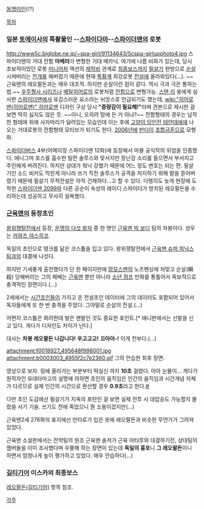[[동명이인]](!?)

[[목차]]

=== 일본 [[토에이]]사의 특촬물인 --[[스파이다마]]--[[스파이더맨(특촬)|스파이더맨]]의 로봇 ===
http://www5c.biglobe.ne.jp/~spa-girl/91134643/5cspa-girlupphoto4.jpg
스파이더맨의 거대 전함 '''마베라'''가 변형한 거대 메카닉. 여기에 나름 비화가 있는데, 당시 초보적이었던 로봇 [[미니어처]] 액션의 [[제작비]] 관계로 [[최종보스]]까지 [[필살기]] 한방으로 [[순살]] 시켜버리는 [[전개]]를 해버렸기 때문에 현재 [[특촬]]계 최강로봇 [[전설]]에 올라와있다(...). ~~근육맨의 레오팔돈과는 매우 대조적. 하지만 순살이란 점이 같다. 역시 극과 극은 통하는 법.~~ [[우주형사 시리즈]]나 [[메탈히어로]]의 로봇처럼 [[전함]]으로 변형가능.
[[스탠 리]] 옹에게 실사판 [[스파이더맨]]에서 유감스러운 요소라는 뉘앙스로 언급되기도 했는데, [[wiki:"히어로맨(히어로맨)" 히어로맨]] 디자인 구상 당시 '''"중량감이 필요해!"'''라며 견본으로 제시한 걸 보면 딱히 싫지도 않은 듯. ~~아니, 오히려 맘에 든 거 아냐?~~ 전함형태의 경우는 납작한 형태에 위에 사자머리가 달려있는 모습인데 이는 후에 [[고양이 당인전 테얀데에]]에 나오는 거대로봇의 전함형태 모티브가 되기도 한다. [[2006년]]에 [[반다이]] [[초합금혼]]으로 모형화.

[[스파이더버스]] 4부(어메이징 스파이더맨 12화)에 등장해서 마블 공식작의 위엄을 인증했다. 에니그마 포스를 흡수한 빌런 솔루스와 맞서지만 장난감 소리를 들으면서 부서지고 주인에게 버려진다. 하지만 상대가 워낙 강했기 때문에 어느 정도 변호는 되는 편. 필살기인 소드 비커도 막힌게 아니라 쓰기 직전 솔루스가 공격을 저지하기 위해 팔을 뜯어버렸기 때문에 필살기 무적전설은 아직 건재하다...고 할 수 있다. 다행히도 늦게 현장에 도착한 [[스파이더맨 2099]]와 다른 공순이 속성의 레이디 스파이더가 방치된 레오팔돈을 수리하는데 성공하고 무사히 설욕했다.
=== [[근육맨]]의 등장초인 ===
[[왕위쟁탈전]]에서 등장, [[운명의 다섯 왕자]] 중 한 명인 [[근육맨 빅 보디]] 팀의 차봉이다. 성우는 [[카와즈 야스히코]].

독일의 초인으로 탱크를 닮은 코스튬을 입고 있다. 왕위쟁탈전에서 [[근육맨 슈퍼 피닉스]]팀과의 대결에 나섯다.

하지만 기세좋게 출전했다가 단 한 페이지만에 [[맘모스맨]]의 노즈펜싱에 처맞고 순살(瞬殺) 당해버리는 그의 패배는 [[근육맨]] 뿐만 아니라 [[소년 점프]] 만화를 통틀어서 독보적으로 충격적인 장면이다.(...)

2세에서는 [[시간초인]]들이 가지고 온 전설초인 데이터에 그의 데이터도 포함되어 있어서 독자들에게 또 한 번 충격을 주었다. 그야말로 순살의 전설.(...)

어쩐지 코스튬은 화려한데 발은 맨발인 것도 중요한 포인트.[* 애니판에서는 신발을 신고 있다. 게다가 디자인도 차이가 난다.]

대사는
'''차봉 레오팔돈 나갑니다!'''
'''우고고고!'''
'''끄아아-!'''
이게 전부다.(...)

attachment:f0018927_495648f998001.jpg
attachment:b0003003_4955f2c7e2360.gif
그의 안습한 최후 장면.

{{{#!HTML
<object width="420" height="315"><param name="movie" value="http://www.youtube.com/v/ciV1cF2FVJE?version=3&amp;hl=ko_KR"></param><param name="allowFullScreen" value="true"></param><param name="allowscriptaccess" value="always"></param><embed src="http://www.youtube.com/v/ciV1cF2FVJE?version=3&amp;hl=ko_KR" type="application/x-shockwave-flash" width="420" height="315" allowscriptaccess="always" allowfullscreen="true"></embed></object>
}}}
영상으로 보자. 링에 올라가는 부분부터 떡실신 까지 '''10초''' 걸렸다. 아아 눈물이...
게다가 원작자인 유데타마고의 설명에 의하면 초인의 움직임은 인간의 움직임과 시간개념 자체가 다르므로 실제 인간의 시간으로 환산할 경우 '''0.9초'''라고 한다.[https://youtu.be/LfUCrhoC1Mo #]

다만 초인 도감에선 필살기가 지옥의 포탄인 걸 보면 실제 전투 시 대압승도 가능할지 몰랐을 사기 기술. 쓰기도 전에 죽었으니 뭔 소용이겄지만(...)

근육맨2세 276화의 표지에선 만타로가 입은 옷에 레오팔돈과 비슷한 무언가가 그려져있었다.

근육맨 소설판에서는 잔학팀의 원조 근육맨 솔저가 근육 아타루와 대결하기전, 상대팀의 멤버들을 이미 조사했다며 우쭐해 하는 장면이 있는데 '''독일의 흉포'''니 '''그 레오팔돈'''이니 하면서 엄청나게 높이 평가하고 있었다. 매우 안습하다(...)

=== [[길티기어]] 이스카의 최종보스 ===
[[레오팔돈(길티기어)]] 항목 참조.

[[각주]]
